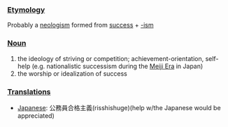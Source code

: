===[[Etymology]]===
Probably a [[neologism]] formed from [[success]] + [[-ism]]
===[[Noun]]===
#the ideology of striving or competition; achievement-orientation, self-help (e.g. nationalistic successism during the [[w:Meiji_Era|Meiji Era]] in Japan)
#the worship or idealization of success

===[[Translation]]s===
*[[Japanese]]: 公務員合格主義(risshishuge)(help w/the Japanese would be appreciated)